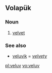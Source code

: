 ==Volapük==

===Noun===
{{head|vo|noun}}

# [[velvet]]

===See also===
* [[veluvik]] = ''[[velvety]]''

[[pl:veluv]]
[[vo:veluv]]